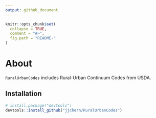 ```yaml
---
output: github_document
---
```


<!-- README.md is generated from README.Rmd. Please edit that file -->

```r
knitr::opts_chunk$set(
  collapse = TRUE,
  comment = "#>",
  fig.path = "README-"
)
```

# About

`RuralUrbanCodes` includes Rural-Urban Continuum Codes from USDA.

## Installation

```R
# install.package("devtools")
devtools::install_github("jjchern/RuralUrbanCodes")
```
